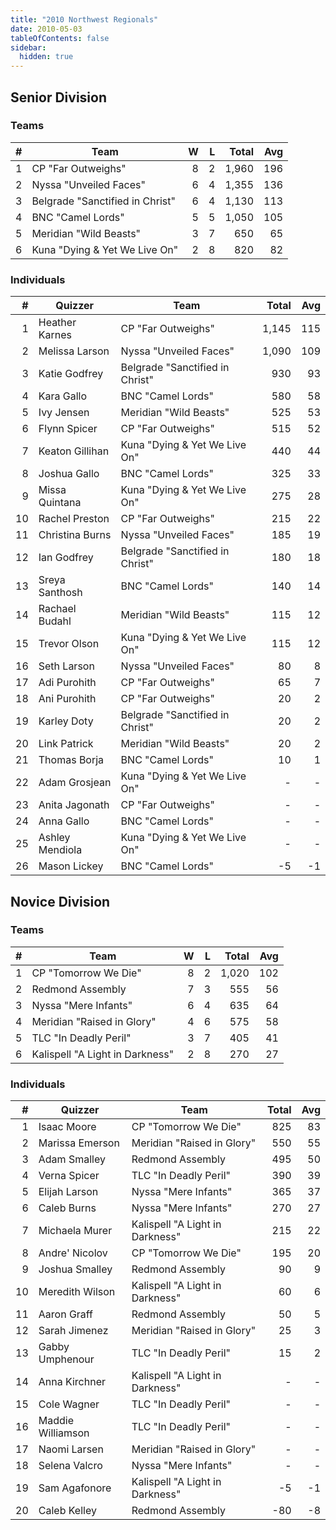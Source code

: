 ```yaml
---
title: "2010 Northwest Regionals"
date: 2010-05-03
tableOfContents: false
sidebar:
  hidden: true
---
```


## Senior Division

### Teams

|    # | Team                            |    W |    L | Total |  Avg |
| ---: | ------------------------------- | ---: | ---: | ----: | ---: |
|    1 | CP "Far Outweighs"              |    8 |    2 | 1,960 |  196 |
|    2 | Nyssa "Unveiled Faces"          |    6 |    4 | 1,355 |  136 |
|    3 | Belgrade "Sanctified in Christ" |    6 |    4 | 1,130 |  113 |
|    4 | BNC "Camel Lords"               |    5 |    5 | 1,050 |  105 |
|    5 | Meridian "Wild Beasts"          |    3 |    7 |   650 |   65 |
|    6 | Kuna "Dying & Yet We Live On"   |    2 |    8 |   820 |   82 |

### Individuals

|    # | Quizzer         | Team                            | Total |  Avg |
| ---: | --------------- | ------------------------------- | ----: | ---: |
|    1 | Heather Karnes  | CP "Far Outweighs"              | 1,145 |  115 |
|    2 | Melissa Larson  | Nyssa "Unveiled Faces"          | 1,090 |  109 |
|    3 | Katie Godfrey   | Belgrade "Sanctified in Christ" |   930 |   93 |
|    4 | Kara Gallo      | BNC "Camel Lords"               |   580 |   58 |
|    5 | Ivy Jensen      | Meridian "Wild Beasts"          |   525 |   53 |
|    6 | Flynn Spicer    | CP "Far Outweighs"              |   515 |   52 |
|    7 | Keaton Gillihan | Kuna "Dying & Yet We Live On"   |   440 |   44 |
|    8 | Joshua Gallo    | BNC "Camel Lords"               |   325 |   33 |
|    9 | Missa Quintana  | Kuna "Dying & Yet We Live On"   |   275 |   28 |
|   10 | Rachel Preston  | CP "Far Outweighs"              |   215 |   22 |
|   11 | Christina Burns | Nyssa "Unveiled Faces"          |   185 |   19 |
|   12 | Ian Godfrey     | Belgrade "Sanctified in Christ" |   180 |   18 |
|   13 | Sreya Santhosh  | BNC "Camel Lords"               |   140 |   14 |
|   14 | Rachael Budahl  | Meridian "Wild Beasts"          |   115 |   12 |
|   15 | Trevor Olson    | Kuna "Dying & Yet We Live On"   |   115 |   12 |
|   16 | Seth Larson     | Nyssa "Unveiled Faces"          |    80 |    8 |
|   17 | Adi Purohith    | CP "Far Outweighs"              |    65 |    7 |
|   18 | Ani Purohith    | CP "Far Outweighs"              |    20 |    2 |
|   19 | Karley Doty     | Belgrade "Sanctified in Christ" |    20 |    2 |
|   20 | Link Patrick    | Meridian "Wild Beasts"          |    20 |    2 |
|   21 | Thomas Borja    | BNC "Camel Lords"               |    10 |    1 |
|   22 | Adam Grosjean   | Kuna "Dying & Yet We Live On"   |     - |    - |
|   23 | Anita Jagonath  | CP "Far Outweighs"              |     - |    - |
|   24 | Anna Gallo      | BNC "Camel Lords"               |     - |    - |
|   25 | Ashley Mendiola | Kuna "Dying & Yet We Live On"   |     - |    - |
|   26 | Mason Lickey    | BNC "Camel Lords"               |    -5 |   -1 |

## Novice Division

### Teams

|    # | Team                            |    W |    L | Total |  Avg |
| ---: | ------------------------------- | ---: | ---: | ----: | ---: |
|    1 | CP "Tomorrow We Die"            |    8 |    2 | 1,020 |  102 |
|    2 | Redmond Assembly                |    7 |    3 |   555 |   56 |
|    3 | Nyssa "Mere Infants"            |    6 |    4 |   635 |   64 |
|    4 | Meridian "Raised in Glory"      |    4 |    6 |   575 |   58 |
|    5 | TLC "In Deadly Peril"           |    3 |    7 |   405 |   41 |
|    6 | Kalispell "A Light in Darkness" |    2 |    8 |   270 |   27 |

### Individuals

|    # | Quizzer           | Team                            | Total |  Avg |
| ---: | ----------------- | ------------------------------- | ----: | ---: |
|    1 | Isaac Moore       | CP "Tomorrow We Die"            |   825 |   83 |
|    2 | Marissa Emerson   | Meridian "Raised in Glory"      |   550 |   55 |
|    3 | Adam Smalley      | Redmond Assembly                |   495 |   50 |
|    4 | Verna Spicer      | TLC "In Deadly Peril"           |   390 |   39 |
|    5 | Elijah Larson     | Nyssa "Mere Infants"            |   365 |   37 |
|    6 | Caleb Burns       | Nyssa "Mere Infants"            |   270 |   27 |
|    7 | Michaela Murer    | Kalispell "A Light in Darkness" |   215 |   22 |
|    8 | Andre' Nicolov    | CP "Tomorrow We Die"            |   195 |   20 |
|    9 | Joshua Smalley    | Redmond Assembly                |    90 |    9 |
|   10 | Meredith Wilson   | Kalispell "A Light in Darkness" |    60 |    6 |
|   11 | Aaron Graff       | Redmond Assembly                |    50 |    5 |
|   12 | Sarah Jimenez     | Meridian "Raised in Glory"      |    25 |    3 |
|   13 | Gabby Umphenour   | TLC "In Deadly Peril"           |    15 |    2 |
|   14 | Anna Kirchner     | Kalispell "A Light in Darkness" |     - |    - |
|   15 | Cole Wagner       | TLC "In Deadly Peril"           |     - |    - |
|   16 | Maddie Williamson | TLC "In Deadly Peril"           |     - |    - |
|   17 | Naomi Larsen      | Meridian "Raised in Glory"      |     - |    - |
|   18 | Selena Valcro     | Nyssa "Mere Infants"            |     - |    - |
|   19 | Sam Agafonore     | Kalispell "A Light in Darkness" |    -5 |   -1 |
|   20 | Caleb Kelley      | Redmond Assembly                |   -80 |   -8 |
